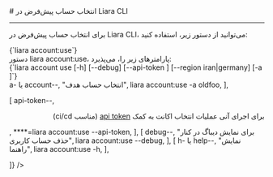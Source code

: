 

<Layout>
<Head>
<title>مستندات انتخاب حساب پیش‌فرض در Liara CLI - لیارا</title>
</Head>
# انتخاب حساب پیش‌فرض در Liara CLI
<hr className="mb-2" />

برای 
انتخاب حساب پیش‌فرض در Liara CLI،
می‌توانید از دستور زیر، استفاده کنید: 

<div className="h-2" />
<div dir="ltr">
<Highlight className='bash'>
{`liara account:use`}
</Highlight>
</div>
<div className="h-2" />
<Asciinema id="choose-default-account" />


<Section id="command-parameters" title="پارامترهای دستور" />
دستور <Important>liara account:use</Important>، پارامترهای زیر را، می‌پذیرد:

<div className="h-2" />
<div dir="ltr">
<Highlight className='bash'>
{`liara account use [-h] [--debug] [--api-token <value>] [--region iran|germany] [-a <value>]`}
</Highlight>
</div>


<Table headers={[
  "پارامتر",
  "توضیحات",
  "مثال",
]} data={[
  [
    <Important>a- یا account--</Important>,
    "انتخاب حساب هدف",
    <Important>liara account:use -a oldfoo</Important>,
  ],

  [
    <Important>api-token--</Important>,
    <div dir="rtl">
    <p> برای اجرای آنی عملیات انتخاب اکانت به کمک <a href="/references/liara-api/about" className="blue-link">api token</a> (مناسب ci/cd)</p>
    </div>,
    <Important>****=liara account:use --api-token</Important>,
  ],
  [
    <Important>debug--</Important>,
    "برای نمایش دیباگ در کنار حذف حساب کاربری",
    <Important>liara account:use --debug</Important>,
  ],
  [
    <Important>h- یا help--</Important>,
    "نمایش راهنما",
    <Important>liara account:use -h</Important>,
  ],
 
  
]} />
<div className="h-3" />

</Layout>